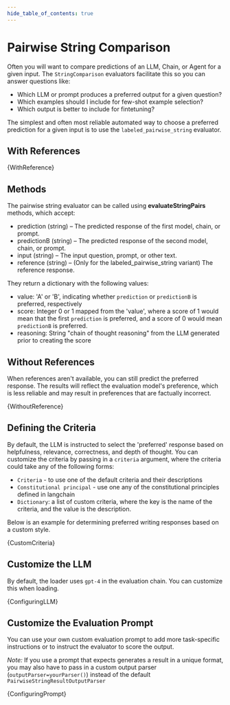```yaml
---
hide_table_of_contents: true
---
```



# Pairwise String Comparison

Often you will want to compare predictions of an LLM, Chain, or Agent for a given input. The `StringComparison` evaluators facilitate this so you can answer questions like:

- Which LLM or prompt produces a preferred output for a given question?
- Which examples should I include for few-shot example selection?
- Which output is better to include for fintetuning?

The simplest and often most reliable automated way to choose a preferred prediction for a given input is to use the `labeled_pairwise_string` evaluator.

## With References

<CodeBlock language="typescript">{WithReference}</CodeBlock>

## Methods

The pairwise string evaluator can be called using **evaluateStringPairs** methods, which accept:

- prediction (string) – The predicted response of the first model, chain, or prompt.
- predictionB (string) – The predicted response of the second model, chain, or prompt.
- input (string) – The input question, prompt, or other text.
- reference (string) – (Only for the labeled_pairwise_string variant) The reference response.

They return a dictionary with the following values:

- value: 'A' or 'B', indicating whether `prediction` or `predictionB` is preferred, respectively
- score: Integer 0 or 1 mapped from the 'value', where a score of 1 would mean that the first `prediction` is preferred, and a score of 0 would mean `predictionB` is preferred.
- reasoning: String "chain of thought reasoning" from the LLM generated prior to creating the score

## Without References

When references aren't available, you can still predict the preferred response.
The results will reflect the evaluation model's preference, which is less reliable and may result
in preferences that are factually incorrect.

<CodeBlock language="typescript">{WithoutReference}</CodeBlock>

## Defining the Criteria

By default, the LLM is instructed to select the 'preferred' response based on helpfulness, relevance, correctness, and depth of thought. You can customize the criteria by passing in a `criteria` argument, where the criteria could take any of the following forms:

- `Criteria` - to use one of the default criteria and their descriptions
- `Constitutional principal` - use one any of the constitutional principles defined in langchain
- `Dictionary`: a list of custom criteria, where the key is the name of the criteria, and the value is the description.

Below is an example for determining preferred writing responses based on a custom style.

<CodeBlock language="typescript">{CustomCriteria}</CodeBlock>

## Customize the LLM

By default, the loader uses `gpt-4` in the evaluation chain. You can customize this when loading.

<CodeBlock language="typescript">{ConfiguringLLM}</CodeBlock>

## Customize the Evaluation Prompt

You can use your own custom evaluation prompt to add more task-specific instructions or to instruct the evaluator to score the output.

_Note:_ If you use a prompt that expects generates a result in a unique format, you may also have to pass in a custom output parser (`outputParser=yourParser()`) instead of the default `PairwiseStringResultOutputParser`

<CodeBlock language="typescript">{ConfiguringPrompt}</CodeBlock>
